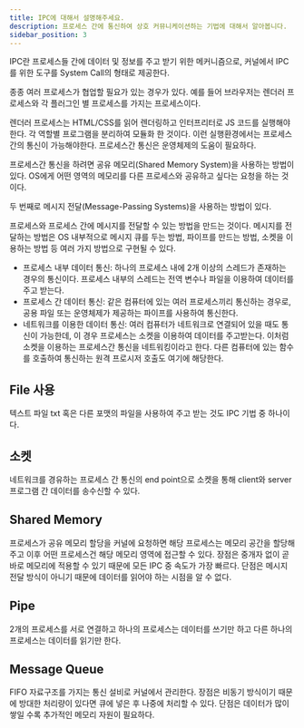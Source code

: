 ```yaml
---
title: IPC에 대해서 설명해주세요.
description: 프로세스 간에 통신하여 상호 커뮤니케이션하는 기법에 대해서 알아봅니다.
sidebar_position: 3
---
```


IPC란 프로세스들 간에 데이터 및 정보를 주고 받기 위한 메커니즘으로,
커널에서 IPC를 위한 도구를 System Call의 형태로 제공한다.

종종 여러 프로세스가 협업할 필요가 있는 경우가 있다. 예를 들어 브라우저는
렌더러 프로세스와 각 플러그인 별 프로세스를 가지는 프로세스이다.

렌더러 프로세스는 HTML/CSS를 읽어 렌더링하고 인터프리터로 JS 코드를 실행해야 한다.
각 역할별 프로그램을 분리하여 모듈화 한 것이다. 이런 실행환경에서는 프로세스 간의 통신이
가능해야한다. 프로세스간 통신은 운영체제의 도움이 필요하다.

프로세스간 통신을 하려면 공유 메모리(Shared Memory System)을 사용하는 방법이있다.
OS에게 어떤 영역의 메모리를 다른 프로세스와 공유하고 싶다는 요청을 하는 것이다.

두 번째로 메시지 전달(Message-Passing Systems)을 사용하는 방법이 있다.

프로세스와 프로세스 간에 메시지를 전달할 수 있는 방법을 만드는 것이다.
메시지를 전달하는 방법은 OS 내부적으로 메시지 큐를 두는 방법, 파이프를 만드는 방법,
소켓을 이용하는 방법 등 여러 가지 방법으로 구현될 수 있다.

- 프로세스 내부 데이터 통신: 하나의 프로세스 내에 2개 이상의 스레드가 존재하는 경우의 통신이다.
  프로세스 내부의 스레드는 전역 변수나 파일을 이용하여 데이터를 주고 받는다.
- 프로세스 간 데이터 통신: 같은 컴퓨터에 있는 여러 프로세스끼리 통신하는 경우로, 공용 파일 또는
  운영체제가 제공하는 파이프를 사용하여 통신한다.
- 네트워크를 이용한 데이터 통신: 여러 컴퓨터가 네트워크로 연결되어 있을 때도 통신이 가능한데, 이
  경우 프로세스는 소켓을 이용하여 데이터를 주고받는다.
  이처럼 소켓을 이용하는 프로세스간 통신을 네트워킹이라고 한다. 다른 컴퓨터에 있는 함수를 호출하여
  통신하는 원격 프로시저 호출도 여기에 해당한다.

## File 사용

텍스트 파일 txt 혹은 다른 포맷의 파일을 사용하여 주고 받는 것도 IPC 기법 중 하나이다.

## 소켓

네트워크를 경유하는 프로세스 간 통신의 end point으로 소켓을 통해 client와 server
프로그램 간 데이터를 송수신할 수 있다.

## Shared Memory

프로세스가 공유 메모리 할당을 커널에 요청하면 해당 프로세스는 메모리 공간을 할당해주고
이후 어떤 프로세스건 해당 메모리 영역에 접근할 수 있다. 장점은 중개자 없이 곧바로
메모리에 적용할 수 있기 때문에 모든 IPC 중 속도가 가장 빠르다. 단점은 메시지 전달 방식이
아니기 때문에 데이터를 읽어야 하는 시점을 알 수 없다.

## Pipe

2개의 프로세스를 서로 연결하고 하나의 프로세스는 데이터를 쓰기만 하고 다른 하나의 프로세스는
데이터를 읽기만 한다.

## Message Queue

FIFO 자료구조를 가지는 통신 설비로 커널에서 관리한다.
장점은 비동기 방식이기 때문에 방대한 처리량이 있다면 큐에 넣은 후 나중에 처리할 수 있다.
단점은 데이터가 많이 쌓일 수록 추가적인 메모리 자원이 필요하다.
